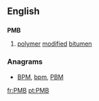 ==English==

==={{initialism-old|en}}===
'''PMB'''

# [[polymer]] [[modified]] [[bitumen]]

===Anagrams===
* [[BPM#English|BPM]], [[bpm#English|bpm]], [[PBM#English|PBM]]

[[fr:PMB]]
[[pt:PMB]]